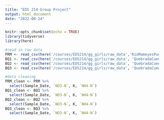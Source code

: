 ```yaml
---
title: "EDS 214 Group Project"
output: html_document
date: "2022-08-24"
---
```


```r
knitr::opts_chunk$set(echo = TRUE)
library(tidyverse)
library(here)
```

```r
#read in raw data 
PRM <- read_csv(here('/courses/EDS214/gg_girls/raw_data','RioMameyesPuenteRoto.csv'))
BQ1 <- read_csv(here('/courses/EDS214/gg_girls/raw_data', 'QuebradaCuenca1-Bisley.csv'))
BQ2 <- read_csv(here('/courses/EDS214/gg_girls/raw_data', 'QuebradaCuenca2-Bisley.csv'))
BQ3 <- read_csv(here('/courses/EDS214/gg_girls/raw_data', 'QuebradaCuenca2-Bisley.csv'))
```

```r
#data cleaning 
PRM_clean <- PRM %>% 
  select(Sample_Date, `NO3-N`, K, `NH4-N`)
BQ1_clean <- BQ1 %>% 
  select(Sample_Date, `NO3-N`, K, `NH4-N`)
BQ2_clean <- BQ2 %>% 
  select(Sample_Date, `NO3-N`, K, `NH4-N`)
BQ3_clean <- BQ3 %>% 
  select(Sample_Date, `NO3-N`, K, `NH4-N`)
  
```

